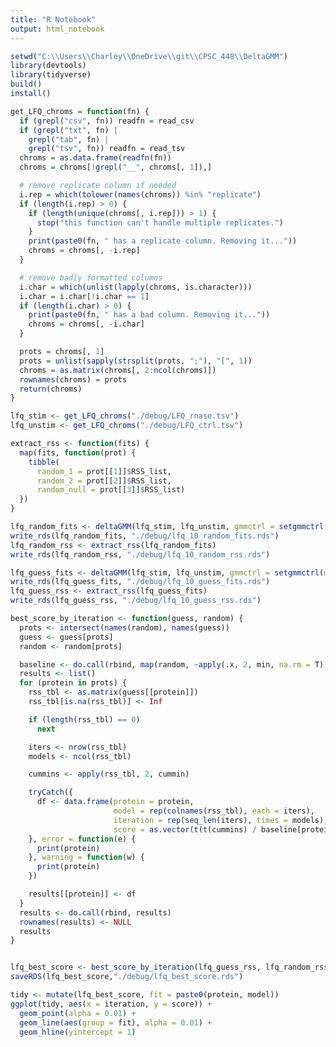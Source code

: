 ```yaml
---
title: "R Notebook"
output: html_notebook
---
```

```r
setwd("C:\\Users\\Charley\\OneDrive\\git\\CPSC_448\\DeltaGMM")
library(devtools)
library(tidyverse)
build()
install()
```
```r
get_LFQ_chroms = function(fn) {
  if (grepl("csv", fn)) readfn = read_csv
  if (grepl("txt", fn) |
    grepl("tab", fn) |
    grepl("tsv", fn)) readfn = read_tsv
  chroms = as.data.frame(readfn(fn))
  chroms = chroms[!grepl("__", chroms[, 1]),]

  # remove replicate column if needed
  i.rep = which(tolower(names(chroms)) %in% "replicate")
  if (length(i.rep) > 0) {
    if (length(unique(chroms[, i.rep])) > 1) {
      stop("this function can't handle multiple replicates.")
    }
    print(paste0(fn, " has a replicate column. Removing it..."))
    chroms = chroms[, -i.rep]
  }

  # remove badly formatted columns
  i.char = which(unlist(lapply(chroms, is.character)))
  i.char = i.char[!i.char == 1]
  if (length(i.char) > 0) {
    print(paste0(fn, " has a bad column. Removing it..."))
    chroms = chroms[, -i.char]
  }

  prots = chroms[, 1]
  prots = unlist(sapply(strsplit(prots, ";"), "[", 1))
  chroms = as.matrix(chroms[, 2:ncol(chroms)])
  rownames(chroms) = prots
  return(chroms)
}

lfq_stim <- get_LFQ_chroms("./debug/LFQ_rnase.tsv")
lfq_unstim <- get_LFQ_chroms("./debug/LFQ_ctrl.tsv")
```
```r
extract_rss <- function(fits) {
  map(fits, function(prot) {
    tibble(
      random_1 = prot[[1]]$RSS_list,
      random_2 = prot[[2]]$RSS_list,
      random_null = prot[[3]]$RSS_list)
  })
}

lfq_random_fits <- deltaGMM(lfq_stim, lfq_unstim, gmmctrl = setgmmctrl(max_iterations = 10, init_method = "random", return_fit = T))
write_rds(lfq_random_fits, "./debug/lfq_10_random_fits.rds")
lfq_random_rss <- extract_rss(lfq_random_fits)
write_rds(lfq_random_rss, "./debug/lfq_10_random_rss.rds")

lfq_guess_fits <- deltaGMM(lfq_stim, lfq_unstim, gmmctrl = setgmmctrl(max_iterations = 10, init_method = "guess", return_fit = T))
write_rds(lfq_guess_fits, "./debug/lfq_10_guess_fits.rds")
lfq_guess_rss <- extract_rss(lfq_guess_fits)
write_rds(lfq_guess_rss, "./debug/lfq_10_guess_rss.rds")
```
```r
best_score_by_iteration <- function(guess, random) {
  prots <- intersect(names(random), names(guess))
  guess <- guess[prots]
  random <- random[prots]

  baseline <- do.call(rbind, map(random, ~apply(.x, 2, min, na.rm = T)))
  results <- list()
  for (protein in prots) {
    rss_tbl <- as.matrix(guess[[protein]])
    rss_tbl[is.na(rss_tbl)] <- Inf

    if (length(rss_tbl) == 0)
      next

    iters <- nrow(rss_tbl)
    models <- ncol(rss_tbl)

    cummins <- apply(rss_tbl, 2, cummin)

    tryCatch({
      df <- data.frame(protein = protein,
                       model = rep(colnames(rss_tbl), each = iters),
                       iteration = rep(seq_len(iters), times = models),
                       score = as.vector(t(t(cummins) / baseline[protein,])))
    }, error = function(e) {
      print(protein)
    }, warning = function(w) {
      print(protein)
    })

    results[[protein]] <- df
  }
  results <- do.call(rbind, results)
  rownames(results) <- NULL
  results
}


lfq_best_score <- best_score_by_iteration(lfq_guess_rss, lfq_random_rss)
saveRDS(lfq_best_score,"./debug/lfq_best_score.rds")
```
```r
tidy <- mutate(lfq_best_score, fit = paste0(protein, model))
ggplot(tidy, aes(x = iteration, y = score)) +
  geom_point(alpha = 0.01) +
  geom_line(aes(group = fit), alpha = 0.01) +
  geom_hline(yintercept = 1)
```
